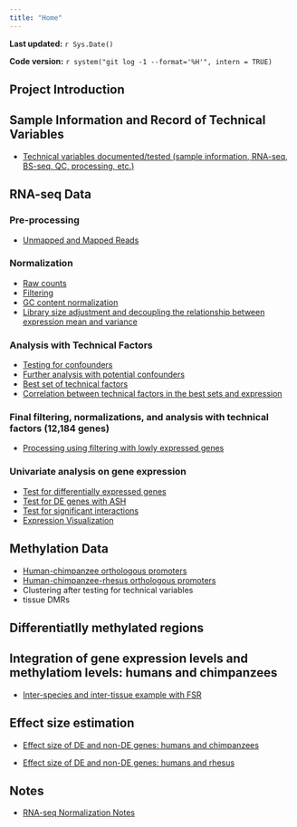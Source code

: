 ```yaml
---
title: "Home"
---
```


**Last updated:** `r Sys.Date()`

**Code version:** `r system("git log -1 --format='%H'", intern = TRUE)`

## Project Introduction

## Sample Information and Record of Technical Variables

*  [Technical variables documented/tested (sample information, RNA-seq, BS-seq, QC, processing, etc.)](../docs/List_technical_variables.docx)

## RNA-seq Data

### Pre-processing

*  [Unmapped and Mapped Reads](../analysis/Plots_unmapped_mapped_RNAseq_reads.html)

### Normalization

*  [Raw counts](../analysis/Normalization_plots.html)
*  [Filtering](../analysis/Filtering_analysis.html)
*  [GC content normalization](../analysis/GC_content_normalization_CHT.html)
*  [Library size adjustment and decoupling the relationship between expression mean and variance](../analysis/TMM_voom_on_GC_normalized_data.html)

### Analysis with Technical Factors

*  [Testing for confounders](../analysis/Tech_factor_analysis1_gene_exp.html)
*  [Further analysis with potential confounders](../analysis/Analysis_of_confounders2_gene_exp.html)
*  [Best set of technical factors](../analysis/GLMnet_gene_exp.html)
*  [Correlation between technical factors in the best sets and expression](../analysis/Follow_up_best_set_tech_factors.html)

### Final filtering, normalizations, and analysis with technical factors (12,184 genes)

*  [Processing using filtering with lowly expressed genes](../analysis/Correlation_bet_tech_factors_in_best_set_and_expression_stringent_filtering.html)

### Univariate analysis on gene expression

* [Test for differentially expressed genes](../analysis/Test_DE_genes.html) 
* [Test for DE genes with ASH](../analysis/DE_RIN_Plus_ASH.html)
* [Test for significant interactions](../analysis/DE_RIN_Interactiosn_Plus_ASH.html) 
* [Expression Visualization](../analysis/Expression_Methylation_visualization.html)

## Methylation Data

*  [Human-chimpanzee orthologous promoters](../analysis/Hg19_PanTro3_TSS.html)
*  [Human-chimpanzee-rhesus orthologous promoters](../analysis/hg19_to_rhesus_and_chimp_coor.html)
*  Clustering after testing for technical variables 
*  tissue DMRs

## Differentiatlly methylated regions

## Integration of gene expression levels and methylatiom levels: humans and chimpanzees

* [Inter-species and inter-tissue example with FSR](../analysis/All_cpgs_for_orth_genes.html)

## Effect size estimation

* [Effect size of DE and non-DE genes: humans and chimpanzees](../analysis/Effect_size_2lms.html)

* [Effect size of DE and non-DE genes: humans and rhesus](../analysis/Effect_size_2lms_human_rhesus.html)

## Notes

*  [RNA-seq Normalization Notes](../docs/Normalization_Notes.docx)




